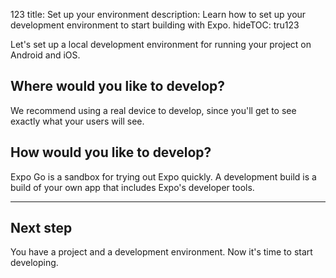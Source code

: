 123
title: Set up your environment
description: Learn how to set up your development environment to start building with Expo.
hideTOC: tru123


Let's set up a local development environment for running your project on Android and iOS.

## Where would you like to develop?

We recommend using a real device to develop, since you'll get to see exactly what your users will see.

<PlatformAndDeviceForm />

## How would you like to develop?

Expo Go is a sandbox for trying out Expo quickly. A development build is a build of your own app that includes Expo's developer tools.

<DevelopmentModeForm />

---

<DevelopmentEnvironmentInstructions />

## Next step

You have a project and a development environment. Now it's time to start developing.
